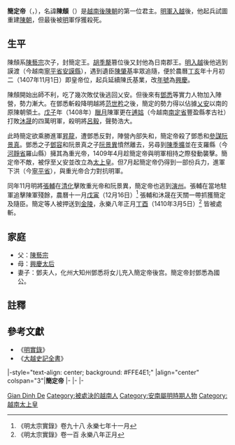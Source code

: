{{越南君主
| 名稱=簡定帝
| 圖像=
| 說明=
| 國號=[[大越|大越]]
| 朝代=[[後陳朝|後陳朝]]
| 時代=[[安南屬明時期|安南屬明時期]]
| 在位=1407年—1409年
| 前任=—
| 繼任=[[重光帝|重光帝]]
| 年號=[[兴庆_(越南)|興慶]]
| 姓名=陳頠
| 字=
| 尊號=
| 其他稱銜=簡定王<br />日南郡王（[[胡朝|胡朝]]封）
| 別名=
| 出生=？
| 出生地=大越[[昇龍皇城|昇龍皇城]]
| 逝世=1410年
| 逝世地=[[明朝|大明]][[金陵|金陵]]
| 廟號=
| 諡號=
| 陵墓=
| 父= [[陳藝宗|陳藝宗]]
| 母=
| 后=
|}}
'''簡定帝'''（{{vie|v=Giản Định Đế|hn=簡定帝|f=h}}，{{bd|？||1410年|3月5日|CatIdx=Tran Ngoi}}），名諱'''陳頠'''（{{vie|v=Trần Ngỗi|hn=陳頠}}）是[[越南|越南]][[後陳朝|後陳朝]]的第一位君主。[[安南屬明時期|明軍入越]]後，他起兵試圖重建[[越南陳朝|陳朝]]，但最後被[[明|明]]軍俘獲殺死。
== 生平 ==
陳頠系[[陳藝宗|陳藝宗]]次子，封簡定王。[[胡季犛|胡季犛]]篡位後又封他為日南郡王。[[明入越|明入越]]後他逃到謨渡（今越南[[寧平省|寧平省]][[安謨縣|安謨縣]]），遇到遺臣[[陳肇基|陳肇基]]率眾追隨，便於農曆[[丁亥|丁亥]]年十月初二（1407年11月1日）即皇帝位，起兵延續陳氏基業，改[[年號|年號]]為[[兴庆_(年号)|興慶]]。

陳頠開始出師不利，吃了幾次敗仗後逃回乂安。但後來有[[鄧悉|鄧悉]]等實力人物加入陣營，勢力漸大。在鄧悉斬殺降明越將[[范世矜|范世矜]]之後，簡定的勢力得以佔據[[乂安|乂安]]以南的原陳朝領土。[[戊子|戊子]]年（1408年）[[臘月|臘月]]陳軍更在[[逋姑之戰|逋姑]]（今越南[[南定省|南定省]]豐盈縣孝古社）打敗[[沐晟|沐晟]]的四萬明軍，殺明將[[呂毅_(明朝)|呂毅]]，聲勢浩大。

此時簡定欲乘勝進軍[[昇龍|昇龍]]，遭鄧悉反對，陣營內部失和，簡定帝殺了鄧悉和[[參謀|參謀]][[阮景真|阮景真]]。鄧悉之子[[鄧容|鄧容]]和阮景真之子[[阮景異|阮景異]]憤然離去，另尋到[[陳季擴|陳季擴]]並在支羅縣（今[[河靜省|河靜省]]羅山縣）擁其為重光帝，1409年4月趁簡定帝與明軍相持之際發動襲擊。簡定帝不敵，被俘至乂安並改立為[[太上皇|太上皇]]。但7月起簡定帝仍得到一部份兵力，進軍下洪（今[[寧平省|寧平省]]），與重光帝合力對抗明軍。

同年11月明將[[張輔_(明朝)|張輔]]在[[清化省|清化]]擊敗重光帝和阮景異，簡定帝也逃到[[演州|演州]]。張輔在當地駐軍追擊陳軍殘餘，農曆十一月[[戊寅|戊寅]]（12月16日）<ref>《明太宗實錄》卷九十八 永樂七年十一月</ref> 張輔和沐晟在天關一帶抓獲簡定及隨臣。簡定等人被押送到[[金陵|金陵]]，永樂八年正月[[丁酉|丁酉]]（1410年3月5日）<ref>《明太宗實錄》卷一百 永樂八年正月</ref> 皆被處斬。

==家庭==
* 父：[[陳藝宗|陳藝宗]]
* 母：[[興慶太后|興慶太后]]
* 妻子：鄧夫人，化州大知州鄧悉将女儿充入簡定帝後宫。簡定帝封鄧悉為國公。

==註釋==
<div class="references-small">
<references></references>
</div>

== 參考文獻 ==
*《[[明實錄|明實錄]]》
*《[[大越史記全書|大越史記全書]]》
{{start box}}
|-style="text-align: center; background: #FFE4E1;"
|align="center" colspan="3"|'''簡定帝'''
|-
{{s-vacant||後陳朝建立}}
{{s-title|[[越南君主列表#後陳朝|大越後陳朝皇帝]]|1407年－1409年}}
{{s-after|[[重光帝|重光帝]]}}
|-
{{s-vacant|明朝兼併安南|last=[[胡漢蒼|胡漢蒼]]}}
{{s-title|[[越南君主列表#後陳朝|越南君主]]|1407年－1409年}}
{{s-after|[[重光帝|重光帝]]}}
|-
{{s-vacant||last=[[胡季犛|胡季犛]]}}
{{s-title|越南[[太上皇|太上皇]]|1409年－1410年}}
{{s-vacant|}}
{{end box}}

{{越南陳朝君主}}

{{DEFAULTSORT:Tran Ngoi}}
[[Category:後陳朝君主|Gian Dinh De]]
[[Category:被處決的越南人|Category:被處決的越南人]]
[[Category:安南屬明時期人物|Category:安南屬明時期人物]]
[[Category:越南太上皇|Category:越南太上皇]]